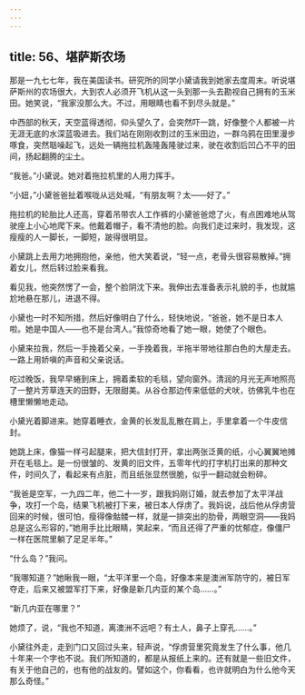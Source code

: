 ```yaml
---
---
---
```

title: 56、堪萨斯农场
---




那是一九七七年，我在美国读书。研究所的同学小黛请我到她家去度周末。听说堪萨斯州的农场很大，大到农人必须开飞机从这一头到那一头去勘视自己拥有的玉米田。她笑说，“我家没那么大。不过，用眼睛也看不到尽头就是。”

中西部的秋天，天空蓝得透彻，仰头望久了，会突然吓一跳，好像整个人都被一片无涯无底的水深蓝吸进去。我们站在刚刚收割过的玉米田边，一群乌鸦在田里漫步啄食，突然聒噪起飞，远处一辆拖拉机轰隆轰隆驶过来，驶在收割后凹凸不平的田间，扬起翻腾的尘土。

“我爸。”小黛说。她对着拖拉机里的人用力挥手。

“小妞，”小黛爸爸扯着喉咙从远处喊，“有朋友啊？太——好了。”

拖拉机的轮胎比人还高，穿着吊带农人工作裤的小黛爸爸熄了火，有点困难地从驾驶座上小心地爬下来。他戴着帽子，看不清他的脸。向我们走过来时，我发现，这瘦瘦的人一脚长，一脚短，跛得很明显。

小黛跳上去用力地拥抱他，亲他，他大笑着说，“轻一点，老骨头很容易散掉。”拥着女儿，然后转过脸来看我。

看见我，他突然愣了一会，整个脸阴沈下来。我伸出去准备表示礼貌的手，也就尴尬地悬在那儿，进退不得。

小黛也一时不知所措，然后好像明白了什么，轻快地说，“爸爸，她不是日本人啦。她是中国人——也不是台湾人。”我惊奇地看了她一眼，她使了个眼色。

小黛来拉我，然后一手挽着父亲，一手挽着我，半拖半带地往那白色的大屋走去。一路上用娇嗔的声音和父亲说话。

吃过晚饭，我早早蜷到床上，拥着柔软的毛毯，望向窗外。清润的月光无声地照亮了一整片芳草连天的田野，无限甜美。从谷仓那边传来低低的犬吠，彷佛乳牛也在槽里懒懒地走动。

小黛光着脚进来。她穿着睡衣，金黄的长发乱乱散在肩上，手里拿着一个牛皮信封。

她跳上床，像猫一样弓起腿来，把大信封打开，拿出两张泛黄的纸，小心翼翼地摊开在毛毯上。是一份很皱的、发黄的旧文件，五零年代的打字机打出来的那种文件，时间久了，看起来有点脏，而且纸张显然很脆，似乎一翻动就会粉碎。

“我爸是空军，一九四二年，他二十一岁，跟我妈刚订婚，就去参加了太平洋战争，攻打一个岛，结果飞机被打下来，被日本人俘虏了。我妈说，战后他从俘虏营回来的时候，很可怕，瘦得像骷髅一样，就是一排突出的肋骨，两眼空洞——我妈总是这么形容的，”她用手比比眼睛，笑起来，“而且还得了严重的忧郁症，像僵尸一样在医院里躺了足足半年。”

“什么岛？”我问。

“我哪知道？”她瞅我一眼，“太平洋里一个岛，好像本来是澳洲军防守的，被日军夺走，后来又被盟军打下来，好像是新几内亚的某个岛……。”

“新几内亚在哪里？”

她烦了，说，“我也不知道，离澳洲不远吧？有土人，鼻子上穿孔……。”

小黛往外走，走到门口又回过头来，轻声说，“俘虏营里究竟发生了什么事，他几十年来一个字也不说。我们所知道的，都是从报纸上来的。还有就是一些旧文件，有关于他自己的，也有他的战友的。譬如这个，你看看，也许就明白为什么他今天那么奇怪。”